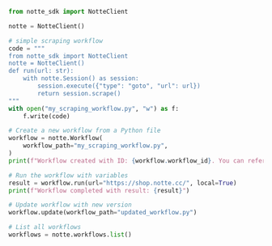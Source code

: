 ```python
from notte_sdk import NotteClient

notte = NotteClient()

# simple scraping workflow
code = """
from notte_sdk import NotteClient
notte = NotteClient()
def run(url: str):
    with notte.Session() as session:
        session.execute({"type": "goto", "url": url})
        return session.scrape()
"""
with open("my_scraping_workflow.py", "w") as f:
    f.write(code)

# Create a new workflow from a Python file
workflow = notte.Workflow(
    workflow_path="my_scraping_workflow.py",
)
print(f"Workflow created with ID: {workflow.workflow_id}. You can reference it using `notte.Workflow(<workflow_id>)`")

# Run the workflow with variables
result = workflow.run(url="https://shop.notte.cc/", local=True)
print(f"Workflow completed with result: {result}")

# Update workflow with new version
workflow.update(workflow_path="updated_workflow.py")

# List all workflows
workflows = notte.workflows.list()
```
